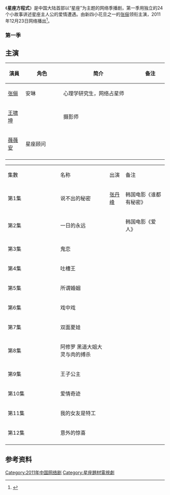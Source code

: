{{电视节目信息框
| 名稱 =星座方程式
| 原名 = 
| 圖片 =
| 圖說 = 
| 分類 = 星座、都市、情感
| 原創者 =
| 編劇 = 
| 導演 = [[张全玮|张全玮]]
| 演出 = [[张俪|张俪]]、[[王啸坤|王啸坤]]、薇薇安
| 配音 =  
| 旁白 = 
| 主題曲 =
| 片尾曲 =
| 作曲 = 
| 國家 = {{CHN}}
| 語言 = [[普通话|普通话]]
| 季數 = 
| 集數 =12集
| 每集列表 = 
| 製片人 = 李旭
| 執行製片 = 
| 制作公司 =金云涌传媒
| 拍攝地 =[[秦皇岛市|秦皇岛市]]<br>2011年9月14日
| 攝像 = 
| 每集長 = 约20分钟
| 頻道 =
| 電視網 = 
| 視頻制式 =
| 音頻制式 = 
| 開始 =
| 結束 =
| 先於 =
| 後於 = 
| 相關劇集 = 
| 官方網站 =
}}
《'''星座方程式'''》是中国大陆首部以“星座”为主题的网络季播剧，第一季用独立的24个小故事讲述星座主人公的爱情遭遇。由新四小花旦之一的[[张俪|张俪]]领衔主演，2011年12月23日网络播出<ref>{{cite web |url=http://ent.sina.com.cn/v/m/2011-12-09/01003503004.shtml |language= |title="《星座方程式》网络将播 张俪薇薇安聊星座爱情 |publisher=新浪娱乐 |date=2011-12-09 |accessdate= |archive-date=2020-03-15 |archive-url=https://web.archive.org/web/20200315182659/http://ent.sina.com.cn/v/m/2011-12-09/01003503004.shtml |dead-url=no }}</ref>。



===第一季===

== 主演 ==
{| border="2" cellpadding="4" cellspacing="1" style="background: #f9f9f9;font-size:95%; border: 1px #aaa solid; border-collapse: collapse;"
|- bgcolor="#B0C4DE" align="center"
!width=50px|演員
!width=140px|角色
!width=300px|简介
!width=100px|备注
|-
|[[张俪|张俪]]||安琳||心理学研究生，网络占星师||
|-
|[[王啸坤|王啸坤]]||||摄影师||
|-
|[[薇薇安|薇薇安]]||星座顾问||||
|-
|}

{|class="wikitable" width="100%"
|- align=center 
|style="width:150px"|集數||名称||出演||备注
|- align="center" 
|第1集||说不出的秘密||[[张丹峰|张丹峰]]||韩国电影《谁都有秘密》
|- align="center" 
|第2集||一日的永远|| ||韩国电影《爱人》
|- align="center" 
|第3集||鬼恋||
|- align="center" 
|第4集||吐槽王||
|- align="center" 
|第5集||所谓婚姻|| 
|- align="center" 
|第6集||戏中戏||
|- align="center" 
|第7集||双面夏娃|| 
|- align="center" 
|第8集||阿修罗 黑道大姐大灵与肉的搏杀||
|- align="center" 
|第9集||王子公主|| 
|- align="center" 
|第10集||爱情奇迹||
|- align="center" 
|第11集||我的女友是特工|| 
|- align="center" 
|第12集||意外的惊喜||
|-
|}

==参考资料==
{{reflist}}

{{DEFAULTSORT:xing星}}
[[Category:2011年中国网络剧|Category:2011年中国网络剧]]
[[Category:星座題材電視劇|Category:星座題材電視劇]]